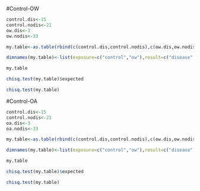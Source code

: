 #Control-OW
```r
control.dis<-15
control.nodis<-21
ow.dis<-3
ow.nodis<-33

my.table<-as.table(rbind(c(control.dis,control.nodis),c(ow.dis,ow.nodis))) 

dimnames(my.table)<-list(exposure=c("control","ow"),result=c("disease","no.disease")) 

my.table 

chisq.test(my.table)$expected

chisq.test(my.table)
```

#Control-OA
```r
control.dis<-15
control.nodis<-21
oa.dis<-3
oa.nodis<-33

my.table<-as.table(rbind(c(control.dis,control.nodis),c(ow.dis,ow.nodis))) 

dimnames(my.table)<-list(exposure=c("control","ow"),result=c("disease","no.disease")) 

my.table 

chisq.test(my.table)$expected

chisq.test(my.table)
```
